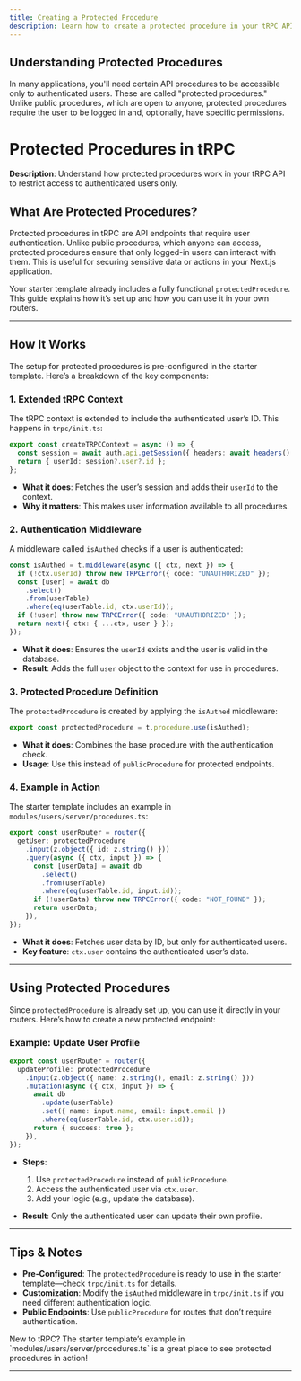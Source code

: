```yaml
---
title: Creating a Protected Procedure
description: Learn how to create a protected procedure in your tRPC API
---
```



## Understanding Protected Procedures

In many applications, you'll need certain API procedures to be accessible only to authenticated users. These are called "protected procedures." Unlike public procedures, which are open to anyone, protected procedures require the user to be logged in and, optionally, have specific permissions.

# Protected Procedures in tRPC

**Description**: Understand how protected procedures work in your tRPC API to restrict access to authenticated users only.

## What Are Protected Procedures?

Protected procedures in tRPC are API endpoints that require user authentication. Unlike public procedures, which anyone can access, protected procedures ensure that only logged-in users can interact with them. This is useful for securing sensitive data or actions in your Next.js application.

Your starter template already includes a fully functional `protectedProcedure`. This guide explains how it’s set up and how you can use it in your own routers.

---

## How It Works

The setup for protected procedures is pre-configured in the starter template. Here’s a breakdown of the key components:

### 1. Extended tRPC Context

The tRPC context is extended to include the authenticated user’s ID. This happens in `trpc/init.ts`:

```ts title="trpc/init.ts"
export const createTRPCContext = async () => {
  const session = await auth.api.getSession({ headers: await headers() });
  return { userId: session?.user?.id };
};
```

- **What it does**: Fetches the user’s session and adds their `userId` to the context.
- **Why it matters**: This makes user information available to all procedures.

### 2. Authentication Middleware

A middleware called `isAuthed` checks if a user is authenticated:

```ts
const isAuthed = t.middleware(async ({ ctx, next }) => {
  if (!ctx.userId) throw new TRPCError({ code: "UNAUTHORIZED" });
  const [user] = await db
    .select()
    .from(userTable)
    .where(eq(userTable.id, ctx.userId));
  if (!user) throw new TRPCError({ code: "UNAUTHORIZED" });
  return next({ ctx: { ...ctx, user } });
});
```

- **What it does**: Ensures the `userId` exists and the user is valid in the database.
- **Result**: Adds the full `user` object to the context for use in procedures.

### 3. Protected Procedure Definition

The `protectedProcedure` is created by applying the `isAuthed` middleware:

```ts title="trpc/init.ts"
export const protectedProcedure = t.procedure.use(isAuthed);
```

- **What it does**: Combines the base procedure with the authentication check.
- **Usage**: Use this instead of `publicProcedure` for protected endpoints.

### 4. Example in Action

The starter template includes an example in `modules/users/server/procedures.ts`:

```ts title="modules/users/server/procedures.ts"
export const userRouter = router({
  getUser: protectedProcedure
    .input(z.object({ id: z.string() }))
    .query(async ({ ctx, input }) => {
      const [userData] = await db
        .select()
        .from(userTable)
        .where(eq(userTable.id, input.id));
      if (!userData) throw new TRPCError({ code: "NOT_FOUND" });
      return userData;
    }),
});
```

- **What it does**: Fetches user data by ID, but only for authenticated users.
- **Key feature**: `ctx.user` contains the authenticated user’s data.

---

## Using Protected Procedures

Since `protectedProcedure` is already set up, you can use it directly in your routers. Here’s how to create a new protected endpoint:

### Example: Update User Profile

```ts
export const userRouter = router({
  updateProfile: protectedProcedure
    .input(z.object({ name: z.string(), email: z.string() }))
    .mutation(async ({ ctx, input }) => {
      await db
        .update(userTable)
        .set({ name: input.name, email: input.email })
        .where(eq(userTable.id, ctx.user.id));
      return { success: true };
    }),
});
```

- **Steps**:

  1. Use `protectedProcedure` instead of `publicProcedure`.
  2. Access the authenticated user via `ctx.user`.
  3. Add your logic (e.g., update the database).

- **Result**: Only the authenticated user can update their own profile.

---

## Tips & Notes

- **Pre-Configured**: The `protectedProcedure` is ready to use in the starter template—check `trpc/init.ts` for details.
- **Customization**: Modify the `isAuthed` middleware in `trpc/init.ts` if you need different authentication logic.
- **Public Endpoints**: Use `publicProcedure` for routes that don’t require authentication.

<Callout type="info">
  New to tRPC? The starter template’s example in
  `modules/users/server/procedures.ts` is a great place to see protected
  procedures in action!
</Callout>

---
